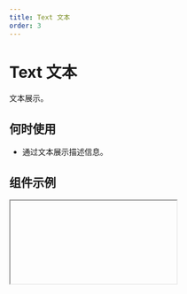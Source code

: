```yaml
---
title: Text 文本
order: 3
---
```


# Text 文本

文本展示。

## 何时使用

- 通过文本展示描述信息。

## 组件示例


<Iframe url="https://www.aliwork.com/developer/text-v2?isRenderNav=false" />

## 组件属性


<AttrTable
  dataSource={[
    {
      code: "content",
      type: "string",
      default: `'文本'`,
      desc: "请输入内容",
    },
    {
      code: "showTitle",
      type: "boolean",
      default: "false",
      desc: "将内容显示为 html 标签的 title。",
    },
    {
      code: "maxLine",
      type: "string",
      default: `'0'`,
      desc: "最大行数,超出时自动省略号显示",
    },
     {
      code: "Mobile端设置",
      type: `'0||16'`,
      default: `'0'`,
      desc: "左右间距",
    },
    {
      code: "onClick",
      type: "(event: Object) => void",
      default: '-',
      desc: "点击文本时触发事件",
    },
  ]}
/>
